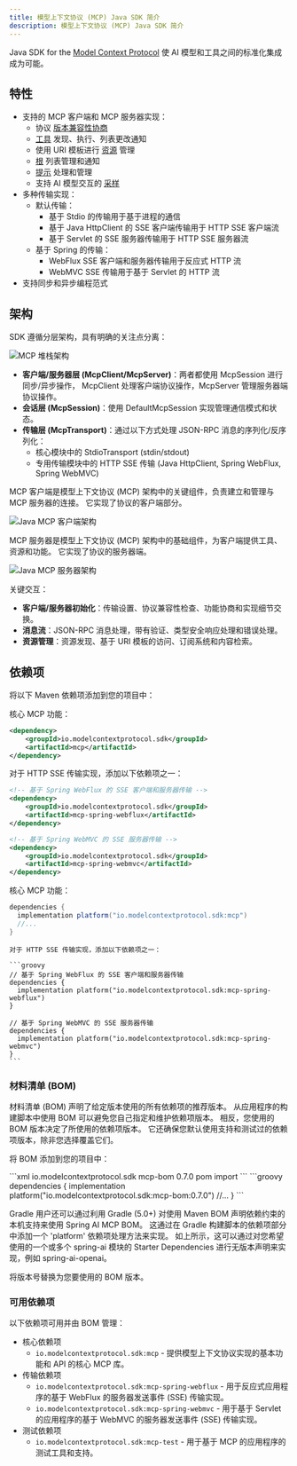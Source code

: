 ```yaml
---
title: 模型上下文协议 (MCP) Java SDK 简介
description: 模型上下文协议 (MCP) Java SDK 简介
---
```


Java SDK for the [Model Context Protocol](https://modelcontextprotocol.org/docs/concepts/architecture)
使 AI 模型和工具之间的标准化集成成为可能。

## 特性

- 支持的 MCP 客户端和 MCP 服务器实现：
  - 协议 [版本兼容性协商](https://spec.modelcontextprotocol.io/specification/2024-11-05/basic/lifecycle/#initialization)
  - [工具](https://spec.modelcontextprotocol.io/specification/2024-11-05/server/tools/) 发现、执行、列表更改通知
  - 使用 URI 模板进行 [资源](https://spec.modelcontextprotocol.io/specification/2024-11-05/server/resources/) 管理
  - [根](https://spec.modelcontextprotocol.io/specification/2024-11-05/client/roots/) 列表管理和通知
  - [提示](https://spec.modelcontextprotocol.io/specification/2024-11-05/server/prompts/) 处理和管理
  - 支持 AI 模型交互的 [采样](https://spec.modelcontextprotocol.io/specification/2024-11-05/client/sampling/)
- 多种传输实现：
  - 默认传输：
    - 基于 Stdio 的传输用于基于进程的通信
    - 基于 Java HttpClient 的 SSE 客户端传输用于 HTTP SSE 客户端流
    - 基于 Servlet 的 SSE 服务器传输用于 HTTP SSE 服务器流
  - 基于 Spring 的传输：
    - WebFlux SSE 客户端和服务器传输用于反应式 HTTP 流
    - WebMVC SSE 传输用于基于 Servlet 的 HTTP 流
- 支持同步和异步编程范式

## 架构

SDK 遵循分层架构，具有明确的关注点分离：

![MCP 堆栈架构](/images/java/mcp-stack.svg)

- **客户端/服务器层 (McpClient/McpServer)**：两者都使用 McpSession 进行同步/异步操作，
McpClient 处理客户端协议操作，McpServer 管理服务器端协议操作。
- **会话层 (McpSession)**：使用 DefaultMcpSession 实现管理通信模式和状态。
- **传输层 (McpTransport)**：通过以下方式处理 JSON-RPC 消息的序列化/反序列化：
  - 核心模块中的 StdioTransport (stdin/stdout)
  - 专用传输模块中的 HTTP SSE 传输 (Java HttpClient, Spring WebFlux, Spring WebMVC)


MCP 客户端是模型上下文协议 (MCP) 架构中的关键组件，负责建立和管理与 MCP 服务器的连接。
它实现了协议的客户端部分。

![Java MCP 客户端架构](/images/java/java-mcp-client-architecture.jpg)

MCP 服务器是模型上下文协议 (MCP) 架构中的基础组件，为客户端提供工具、资源和功能。
它实现了协议的服务器端。

![Java MCP 服务器架构](/images/java/java-mcp-server-architecture.jpg)

关键交互：

- **客户端/服务器初始化**：传输设置、协议兼容性检查、功能协商和实现细节交换。
- **消息流**：JSON-RPC 消息处理，带有验证、类型安全响应处理和错误处理。
- **资源管理**：资源发现、基于 URI 模板的访问、订阅系统和内容检索。

## 依赖项

将以下 Maven 依赖项添加到您的项目中：

<Tabs>
  <Tab title="Maven">
核心 MCP 功能：

```xml
<dependency>
    <groupId>io.modelcontextprotocol.sdk</groupId>
    <artifactId>mcp</artifactId>
</dependency>
```

对于 HTTP SSE 传输实现，添加以下依赖项之一：

```xml
<!-- 基于 Spring WebFlux 的 SSE 客户端和服务器传输 -->
<dependency>
    <groupId>io.modelcontextprotocol.sdk</groupId>
    <artifactId>mcp-spring-webflux</artifactId>
</dependency>

<!-- 基于 Spring WebMVC 的 SSE 服务器传输 -->
<dependency>
    <groupId>io.modelcontextprotocol.sdk</groupId>
    <artifactId>mcp-spring-webmvc</artifactId>
</dependency>
```
  </Tab>
    <Tab title="Gradle">
    核心 MCP 功能：

  ```groovy
  dependencies {
    implementation platform("io.modelcontextprotocol.sdk:mcp")
    //...
  }
  ```

    对于 HTTP SSE 传输实现，添加以下依赖项之一：

    ```groovy
    // 基于 Spring WebFlux 的 SSE 客户端和服务器传输
    dependencies {
      implementation platform("io.modelcontextprotocol.sdk:mcp-spring-webflux")
    }

    // 基于 Spring WebMVC 的 SSE 服务器传输
    dependencies {
      implementation platform("io.modelcontextprotocol.sdk:mcp-spring-webmvc")
    }
    ```
  </Tab>
</Tabs>

### 材料清单 (BOM)

材料清单 (BOM) 声明了给定版本使用的所有依赖项的推荐版本。
从应用程序的构建脚本中使用 BOM 可以避免您自己指定和维护依赖项版本。
相反，您使用的 BOM 版本决定了所使用的依赖项版本。
它还确保您默认使用支持和测试过的依赖项版本，除非您选择覆盖它们。

将 BOM 添加到您的项目中：

<Tabs>
  <Tab title="Maven">
```xml
<dependencyManagement>
    <dependencies>
        <dependency>
            <groupId>io.modelcontextprotocol.sdk</groupId>
            <artifactId>mcp-bom</artifactId>
            <version>0.7.0</version>
            <type>pom</type>
            <scope>import</scope>
        </dependency>
    </dependencies>
</dependencyManagement>
```
  </Tab>

  <Tab title="Gradle">
```groovy
dependencies {
  implementation platform("io.modelcontextprotocol.sdk:mcp-bom:0.7.0")
  //...
}
```

Gradle 用户还可以通过利用 Gradle (5.0+) 对使用 Maven BOM 声明依赖约束的本机支持来使用 Spring AI MCP BOM。
这通过在 Gradle 构建脚本的依赖项部分中添加一个 'platform' 依赖项处理方法来实现。
如上所示，这可以通过对您希望使用的一个或多个 spring-ai 模块的 Starter Dependencies 进行无版本声明来实现，例如 spring-ai-openai。
  </Tab>
</Tabs>

将版本号替换为您要使用的 BOM 版本。

### 可用依赖项

以下依赖项可用并由 BOM 管理：

- 核心依赖项
  - `io.modelcontextprotocol.sdk:mcp` - 提供模型上下文协议实现的基本功能和 API 的核心 MCP 库。
- 传输依赖项
  - `io.modelcontextprotocol.sdk:mcp-spring-webflux` - 用于反应式应用程序的基于 WebFlux 的服务器发送事件 (SSE) 传输实现。
  - `io.modelcontextprotocol.sdk:mcp-spring-webmvc` - 用于基于 Servlet 的应用程序的基于 WebMVC 的服务器发送事件 (SSE) 传输实现。
- 测试依赖项
  - `io.modelcontextprotocol.sdk:mcp-test` - 用于基于 MCP 的应用程序的测试工具和支持。
